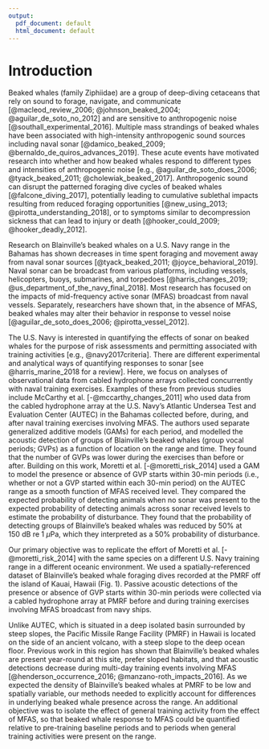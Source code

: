 ```yaml
---
output:
  pdf_document: default
  html_document: default
---
```

# Introduction

Beaked whales (family Ziphiidae) are a group of deep-diving cetaceans that rely on sound to forage, navigate, and communicate [@macleod_review_2006; @johnson_beaked_2004; @aguilar_de_soto_no_2012] and are sensitive to anthropogenic noise [@southall_experimental_2016]. Multiple mass strandings of beaked whales have been associated with high-intensity anthropogenic sound sources including naval sonar [@damico_beaked_2009; @bernaldo_de_quiros_advances_2019]. These acute events have motivated research into whether and how beaked whales respond to different types and intensities of anthropogenic noise [e.g., @aguilar_de_soto_does_2006; @tyack_beaked_2011; @cholewiak_beaked_2017]. Anthropogenic sound can disrupt the patterned foraging dive cycles of beaked whales [@falcone_diving_2017], potentially leading to cumulative sublethal impacts resulting from reduced foraging opportunities [@new_using_2013; @pirotta_understanding_2018], or to symptoms similar to decompression sickness that can lead to injury or death [@hooker_could_2009; @hooker_deadly_2012]. 

Research on Blainville's beaked whales \textit{(Mesoplodon densirostris)} on a U.S. Navy range in the Bahamas has shown decreases in time spent foraging and movement away from naval sonar sources [@tyack_beaked_2011; @joyce_behavioral_2019]. Naval sonar can be broadcast from various platforms, including vessels, helicopters, buoys, submarines, and torpedoes [@harris_changes_2019; @us_department_of_the_navy_final_2018]. Most research has focused on the impacts of mid-frequency active sonar (MFAS) broadcast from naval vessels. Separately, researchers have shown that, in the absence of MFAS, beaked whales may alter their behavior in response to vessel noise [@aguilar_de_soto_does_2006; @pirotta_vessel_2012]. 

The U.S. Navy is interested in quantifying the effects of sonar on beaked whales for the purpose of risk assessments and permitting associated with training activities [e.g., @navy2017criteria]. There are different experimental and analytical ways of quantifying responses to sonar [see @harris_marine_2018 for a review]. Here, we focus on analyses of observational data from cabled hydrophone arrays collected concurrently with naval training exercises. Examples of these from previous studies include McCarthy et al. [-@mccarthy_changes_2011] who used data from the cabled hydrophone array at the U.S. Navy's Atlantic Undersea Test and Evaluation Center (AUTEC) in the Bahamas collected before, during, and after naval training exercises involving MFAS. The authors used separate generalized additive models (GAMs) for each period, and modelled the acoustic detection of groups of Blainville's beaked whales (group vocal periods; GVPs) as a function of location on the range and time. They found that the number of GVPs was lower during the exercises than before or after. Building on this work, Moretti et al. [-@moretti_risk_2014] used a GAM to model the presence or absence of GVP starts within 30-min periods (i.e., whether or not a GVP started within each 30-min period) on the AUTEC range as a smooth function of MFAS received level. They compared the expected probability of detecting animals when no sonar was present to the expected probability of detecting animals across sonar received levels to estimate the probability of disturbance. They found that the probability of detecting groups of Blainville's beaked whales was reduced by 50\% at 150\ dB re 1\ $\mu$Pa, which they interpreted as a 50\% probability of disturbance. 

Our primary objective was to replicate the effort of Moretti et al. [-@moretti_risk_2014] with the same species on a different U.S. Navy training range in a different oceanic environment. We used a spatially-referenced dataset of Blainville's beaked whale foraging dives recorded at the PMRF off the island of Kauai, Hawaii (Fig. 1). Passive acoustic detections of the presence or absence of GVP starts within 30-min periods were collected via a cabled hydrophone array at PMRF before and during training exercises involving MFAS broadcast from navy ships.

Unlike AUTEC, which is situated in a deep isolated basin surrounded by steep slopes, the Pacific Missile Range Facility (PMRF) in Hawaii is located on the side of an ancient volcano, with a steep slope to the deep ocean floor. Previous work in this region has shown that Blainville's beaked whales are present year-round at this site, prefer sloped habitats, and that acoustic detections decrease during multi-day training events involving MFAS [@henderson_occurrence_2016; @manzano-roth_impacts_2016]. As we expected the density of Blainville's beaked whales at PMRF to be low and spatially variable, our methods needed to explicitly account for differences in underlying beaked whale presence across the range. An additional objective was to isolate the effect of general training activity from the effect of MFAS, so that beaked whale response to MFAS could be quantified relative to pre-training baseline periods and to periods when general training activities were present on the range. 
